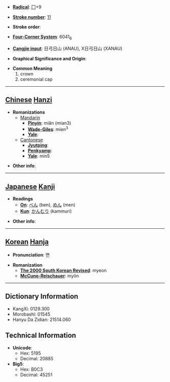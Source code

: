 * '''[[Wiktionary:Chinese radical index| Radical]]''': [[Wiktionary:Chinese radical index 冂|冂]]+9

* '''[[Wiktionary:Chinese total strokes index|Stroke number]]''': [[Wiktionary:Chinese total strokes index 11|11]]

* '''Stroke order''': 

* '''[[Wiktionary:Chinese four corner index|Four-Corner System]]''': 6041<sub>6</sub>

* '''[[Wiktionary:Chinese Cangjie index|Cangjie input]]''': 日弓日山 (ANAU), X日弓日山 (XANAU)

* '''Graphical Significance and Origin''': 

* '''Common Meaning'''
*#crown
*# ceremonial cap


----

== [[Chinese]] [[Hanzi]] ==

* '''Romanizations'''
** [[Mandarin]]
*** '''[[Pinyin]]''': miǎn (mian3)
*** '''[[Wade-Giles]]''': mien<sup>3</sup>
*** '''[[Yale]]''': 
**[[Cantonese]]
***'''[[Jyutping]]''':
***'''[[Penkyamp]]''': 
***'''[[Yale]]''': min5

* '''Other info''': 

----

== [[Japanese]] [[Kanji]] ==

* '''Readings'''
** '''[[On]]''': [[べん]] (ben), [[めん]] (men)
** '''[[Kun]]''': [[かんむり]] (kammuri)

* '''Other info''':  

----

== [[Korean]] [[Hanja]] ==

* '''Pronunciation''': 면

* '''Romanization'''
** '''[[The 2000 South Korean Revised Romanization|The 2000 South Korean Revised]]''': myeon
** '''[[McCune-Reischauer]]''': myŏn

----

== Dictionary Information ==

* KangXi: 0129.300
* Morobashi: 01545
* Hanyu Da Zidian: 21514.060

== Technical Information ==

* '''Unicode''':
** Hex: 5195
** Decimal: 20885
* '''Big5''':
** Hex: B0C3
** Decimal: 45251